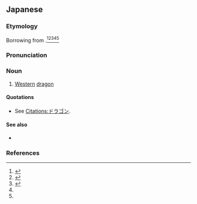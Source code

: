 ==Japanese==
{{DEFAULTSORT:とらごん'}}
<div style="float:right;">
{{wp|lang=ja}}
{{wp|Dragon}}
{{wp|European dragon}}
</div>

===Etymology===
Borrowing from {{bor|ja|en|dragon}}.<ref>{{R:Kokugo Dai Jiten}}</ref><ref>{{R:Daijisen}}</ref><ref>{{R:Kojien}}</ref><ref name="DJR"/><ref name="SMK5"/>

===Pronunciation===
{{ja-pron|acc=1|acc2=2|acc_ref=DJR,SMK5,NHK|acc2_ref=DJR,SMK5,NHK}}

===Noun===
{{ja-noun}}

# {{lb|ja|especially|fantasy|sort=とらごん'}} [[Western]] [[dragon]] {{gl|[[mythical]] [[creature]]}}

====Quotations====
* See [[Citations:ドラゴン]].

====See also====
* {{q|East Asian dragon}} {{ja-r|竜|りゅう}}

===References===
<references/>

{{C|ja|Dragons|sort=とらごん'}}